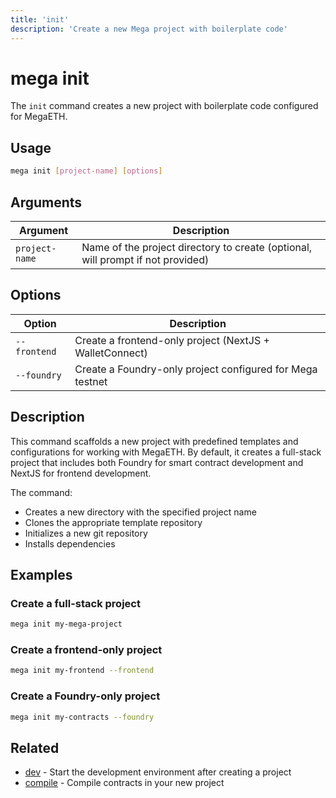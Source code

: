 ```yaml
---
title: 'init'
description: 'Create a new Mega project with boilerplate code'
---
```


# mega init

The `init` command creates a new project with boilerplate code configured for MegaETH.

## Usage

```bash
mega init [project-name] [options]
```

## Arguments

| Argument | Description |
| -------- | ----------- |
| `project-name` | Name of the project directory to create (optional, will prompt if not provided) |

## Options

| Option | Description |
| ------ | ----------- |
| `--frontend` | Create a frontend-only project (NextJS + WalletConnect) |
| `--foundry` | Create a Foundry-only project configured for Mega testnet |

## Description

This command scaffolds a new project with predefined templates and configurations for working with MegaETH. By default, it creates a full-stack project that includes both Foundry for smart contract development and NextJS for frontend development.

The command:
- Creates a new directory with the specified project name
- Clones the appropriate template repository
- Initializes a new git repository
- Installs dependencies

## Examples

### Create a full-stack project

```bash
mega init my-mega-project
```

### Create a frontend-only project

```bash
mega init my-frontend --frontend
```

### Create a Foundry-only project

```bash
mega init my-contracts --foundry
```

## Related

- [dev](/commands/dev) - Start the development environment after creating a project
- [compile](/commands/compile) - Compile contracts in your new project